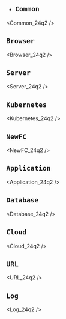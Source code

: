 - ## `Common`




<Common_24q2 />

## `Browser`


<Browser_24q2 />

## `Server`


<Server_24q2 />

## `Kubernetes`


<Kubernetes_24q2 />

## `NewFC`


<NewFC_24q2 />

## `Application`


<Application_24q2 />

## `Database`


<Database_24q2 />

## `Cloud`


<Cloud_24q2 />

## `URL`


<URL_24q2 />

## `Log`


<Log_24q2 />